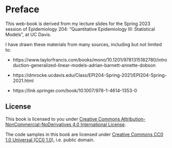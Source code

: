 # Preface {.unnumbered}

This web-book is derived from my lecture slides for the Spring 2023 session of Epidemiology 204: "Quantitative Epidemiology III: Statistical Models", at UC Davis.

I have drawn these materials from many sources, including but not limited to:

-   https://www.taylorfrancis.com/books/mono/10.1201/9781315182780/introduction-generalized-linear-models-adrian-barnett-annette-dobson

-   https://dmrocke.ucdavis.edu/Class/EPI204-Spring-2021/EPI204-Spring-2021.html

-   https://link.springer.com/book/10.1007/978-1-4614-1353-0

## License {.unnumbered}

This book is licensed to you under [Creative Commons Attribution-NonCommercial-NoDerivatives 4.0 International License](http://creativecommons.org/licenses/by-nc-nd/4.0/).

The code samples in this book are licensed under [Creative Commons CC0 1.0 Universal (CC0 1.0)](https://creativecommons.org/publicdomain/zero/1.0/), i.e. public domain.
